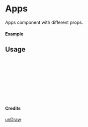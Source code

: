 
<Meta of={Apps} title="unDraw/Apps" />

# Apps

Apps component with different props.

#### Example

<Canvas of={Apps.Primary} />

## Usage

```ts
import { Apps } from "yadl-ui";

const Example = () => {
  return (
      <Apps />
  );
};

export default Example;
```

#### Credits
[unDraw](https://undraw.co/illustrations)
